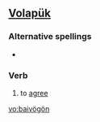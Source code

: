==[[Volapük]]==

===Alternative spellings===
*{{l|vo|baivoygoyn}}

===Verb===
{{infl|vo|verb}}

#to [[agree]]

[[vo:baivögön]]